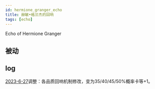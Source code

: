 ```yaml
---
id: hermione_granger_echo
title: 赫敏•格兰杰的回响
tags: [echo]
---
```


Echo of Hermione Granger

<!--truncate-->



## 被动


## log

[2023-6-27](/blog/230627-update-annc#adjustment)调整：各品质回响机制修改，变为35/40/45/50%概率卡等+1。